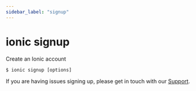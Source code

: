 ```yaml
---
sidebar_label: "signup"
---
```



# ionic signup

Create an Ionic account

```shell
$ ionic signup [options]
```

If you are having issues signing up, please get in touch with our [Support](https://ion.link/support-request).